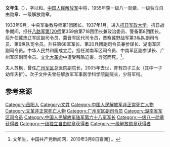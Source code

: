 {{noteTA
|1=zh-hans:蒋介石;zh-hk:蒋介石;zh-tw:蒋中正;
|2=zh-hans:斯大林;zh-hk:史太林;zh-tw:史達林;
|3=zh-hans:赫鲁晓夫;zh-hk:赫鲁曉夫;zh-tw:赫鲁雪夫;
|4=zh-cn:朝鲜战争; zh-sg:韩战; zh-tw:韓戰; zh-hk:韓戰;
}}
{{Infobox_officeholder
| name = 文年生
| image name = Wenniansheng.jpg
| width = 200
| now = 
| period = 
| Sex =
| different name =
| party = {{中国共产党}}
| nationality = {{PRC}}
| Native place =
| date of birth = 1907年2月28日
| place of birth = {{QIN}}[[湖南省|湖南省]][[岳阳市|岳阳县]]常山乡芦溪村
| date of death = {{death date and age|1968|6|7|1907|2|28}}
| place of death = {{PRC}}[[广州|广州]]
| spouse = 
| relatives = 
| educate = 
| past =
| work =
}}
'''文年生'''（{{bd|1907年|2月28日|1968年|6月7日}}），字以和。[[中国人民解放军|中国人民解放军]]中将，1955年获一级八一勋章、一级独立自由勋章、一级解放勋章。

1933年9月，中央军委教导师第1团团长。1937年1月，进入[[抗日军政大学|抗日军政大学]]。抗日战争期间，担任[[八路军|八路军]][[第120师|第120师]]第359旅第718团团长兼政治委员、警备第8团团长。后升任冀热辽军区副司令员、冀晋军区代司令员，晋察冀野战军第3纵队副司令员、第6纵队司令员。升任第68军军长、第20兵团副司令员兼参谋长、湖南军区副司令员。中华人民共和国成立后，担任湖南军区司令员、中南军区副参谋长、广州军区副司令员。[[文化大革命|文化大革命]]中遭受残酷迫害，含冤而死。<ref name="官方">文年生，中国共产党新闻网，2010年3月8日查阅[http://dangshi.people.com.cn/GB/165617/165618/166491/167908/9975143.html] {{Wayback|url=http://dangshi.people.com.cn/GB/165617/165618/166491/167908/9975143.html |date=20160304084343 }}。</ref>。

夫人苏枫，曾任[[广州军区|广州军区]]总医院副院长，2005年去世，育有四子三女（其中一子幼年夭折）。次子文仲夫曾任解放军军事医学科学院副院长，少将军衔。

== 参考来源 ==
{{reflist}}
{{中国军事人物小作品}}
{{中國人民解放軍開國中將}}

[[Category:岳阳人|Category:岳阳人]]
[[Category:文姓|Category:文姓]]
[[Category:中国人民解放军非正常死亡人物|Category:中国人民解放军非正常死亡人物]]
[[Category:文革非正常死亡人物|Category:文革非正常死亡人物]]
[[Category:广州军区副司令员|Category:广州军区副司令员]]
[[Category:湖南省军区司令员|Category:湖南省军区司令员]]
[[Category:中国人民解放军陆军第六十八军军长|Category:中国人民解放军陆军第六十八军军长]]
[[Category:一级八一勋章获得者|Category:一级八一勋章获得者]]
[[Category:一级独立自由勋章获得者|Category:一级独立自由勋章获得者]]
[[Category:一级解放勋章获得者|Category:一级解放勋章获得者]]